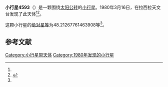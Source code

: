 {{Infobox planet
| bgcolour = #FFFFC0
| name = 4593 Reipurth
| symbol = 
| image = 
| caption = 
| discovery = yes
| discovery_ref = 
| discoverer = {{link-en|英格瓦·克拉斯·拉格尔科维斯特|Claes-Ingvar Lagerkvist}}
| discovery_site = [[拉西拉天文台|拉西拉天文台]] 
| discovered = 1980年3月16日
| designations = yes
| mp_name = 
| named_after = 
| alt_names = 1980 FV1/ 1977 RP8
| mp_category = [[主带小行星|主带小行星]]
| orbit_ref = <ref name="a">[http://ssd.jpl.nasa.gov/sbdb.cgi?sstr=4593 4593 Reipurth] {{Wayback|url=http://ssd.jpl.nasa.gov/sbdb.cgi?sstr=4593 |date=20201124005856 }}，小行星數據庫瀏覽器（JPL Small-Body Database Browser）－[[美国国家航空航天局|美国国家航空航天局]]喷气推进实验室</ref>
| epoch = 2456400.5 (2013年4月18日更新)
| aphelion = {{convert|3.35681999751683|AU|km|3|abbr=on|lk=out}}
| perihelion = {{convert|2.707389220892085|AU|km|3|abbr=on}}
| semimajor = {{convert|3.032104609204457|AU|km|3|abbr=on}}
| eccentricity = 0.107092409
| period = 1928.47804 [[日|日]]<br />5.28[[儒略年|儒略年]]
| avg_speed = 
| inclination = 9.497361341708912
| asc_node = 351.8844550470306
| mean_anomaly = 
| arg_peri = 48.21267761463908
| satellites = 
| physical_characteristics = yes
| dimensions = 
| mass = 
| density = 
| surface_grav = 
| escape_velocity = 
| sidereal_day = 
| axial_tilt = 
| pole_ecliptic_lat = 
| pole_ecliptic_lon = 
| albedo = 
| temperatures= 
| temp_name1 = 
| mean_temp_1 = 
| max_temp_1 = 
| temp_name2 = 
| max_temp_2 = 
| spectral_type = 
| abs_magnitude = 48.21267761463908
}}

'''小行星4593'''（{{lang-en|4593 Reipurth}}）是一颗围绕[[太阳|太阳]][[公转|公转]]的[[小行星|小行星]]。1980年3月16日，{{link-en|英格瓦·克拉斯·拉格尔科维斯特|Claes-Ingvar Lagerkvist}}在拉西拉天文台发现了此天体<ref name="a" /><ref>{{cite news|title=小行星列表|url=http://cfa-www.harvard.edu/iau/lists/NumberedMPs.txt|accessdate=2013-07-08|newspaper=哈佛大学|archive-date=2008-05-17|archive-url=https://web.archive.org/web/20080517010638/http://cfa-www.harvard.edu/iau/lists/NumberedMPs.txt|dead-url=no}}</ref>。

这颗小行星的[[绝对星等|绝对星等]]为48.21267761463908等<ref name="a" />。

==参考文献==
{{reflist}}
{{Minor Planet Number|[[小行星4592|小行星4592]]|[[小行星4594|小行星4594]]}}

{{小天体}}

[[Category:小行星带天体|Category:小行星带天体]]
[[Category:1980年发现的小行星|Category:1980年发现的小行星]]

{{asteroid-stub}}